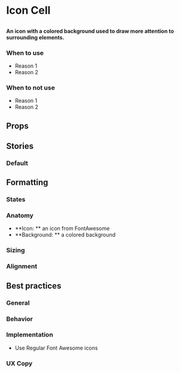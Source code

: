 
# Icon Cell

##

<h4>
  An icon with a colored background used to draw more attention to surrounding elements.
</h4>

<Canvas>
  <Story id="components-iconcell--default" />
</Canvas>

### When to use
- Reason 1
- Reason 2

### When to not use
- Reason 1
- Reason 2

## Props

<ArgTypes of={IconCell} />

## Stories

### Default

<Canvas>
  <Story id="components-iconcell--default" />
</Canvas>


## Formatting

### States

### Anatomy
- **Icon: ** an icon from FontAwesome
- **Background: ** a colored background

### Sizing

### Alignment


## Best practices

### General

### Behavior

### Implementation

- Use Regular Font Awesome icons

### UX Copy
